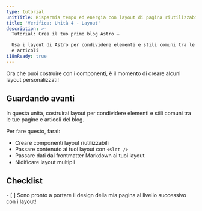 ```yaml
---
type: tutorial
unitTitle: Risparmia tempo ed energia con layout di pagina riutilizzabili
title: 'Verifica: Unità 4 - Layout'
description: >-
  Tutorial: Crea il tuo primo blog Astro —

  Usa i layout di Astro per condividere elementi e stili comuni tra le tue pagine
  e articoli
i18nReady: true
---
```



Ora che puoi costruire con i componenti, è il momento di creare alcuni layout personalizzati!

## Guardando avanti

In questa unità, costruirai layout per condividere elementi e stili comuni tra le tue pagine e articoli del blog.

Per fare questo, farai:

- Creare componenti layout riutilizzabili
- Passare contenuto ai tuoi layout con `<slot />`
- Passare dati dal frontmatter Markdown ai tuoi layout
- Nidificare layout multipli



<Box icon="check-list">

## Checklist

<Checklist>
- [ ] Sono pronto a portare il design della mia pagina al livello successivo con i layout!
</Checklist>
</Box>
